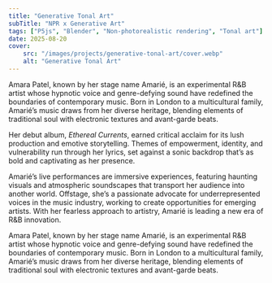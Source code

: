 ```yaml
---
title: "Generative Tonal Art"
subTitle: "NPR x Generative Art"
tags: ["P5js", "Blender", "Non-photorealistic rendering", "Tonal art"]
date: 2025-08-20
cover: 
    src: "/images/projects/generative-tonal-art/cover.webp"
    alt: "Generative Tonal Art"
---
```






Amara Patel, known by her stage name Amarié, is an experimental R&B artist whose hypnotic voice and genre-defying sound have redefined the boundaries of contemporary music. Born in London to a multicultural family, Amarié’s music draws from her diverse heritage, blending elements of traditional soul with electronic textures and avant-garde beats.

Her debut album, *Ethereal Currents*, earned critical acclaim for its lush production and emotive storytelling. Themes of empowerment, identity, and vulnerability run through her lyrics, set against a sonic backdrop that’s as bold and captivating as her presence.

Amarié’s live performances are immersive experiences, featuring haunting visuals and atmospheric soundscapes that transport her audience into another world. Offstage, she’s a passionate advocate for underrepresented voices in the music industry, working to create opportunities for emerging artists. With her fearless approach to artistry, Amarié is leading a new era of R&B innovation.


Amara Patel, known by her stage name Amarié, is an experimental R&B artist whose hypnotic voice and genre-defying sound have redefined the boundaries of contemporary music. Born in London to a multicultural family, Amarié’s music draws from her diverse heritage, blending elements of traditional soul with electronic textures and avant-garde beats.

